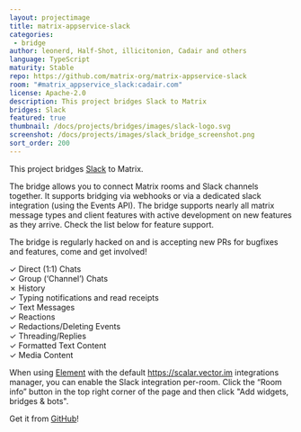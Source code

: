 ```yaml
---
layout: projectimage
title: matrix-appservice-slack
categories: 
 - bridge
author: leonerd, Half-Shot, illicitonion, Cadair and others
language: TypeScript
maturity: Stable
repo: https://github.com/matrix-org/matrix-appservice-slack
room: "#matrix_appservice_slack:cadair.com"
license: Apache-2.0
description: This project bridges Slack to Matrix
bridges: Slack
featured: true
thumbnail: /docs/projects/bridges/images/slack-logo.svg
screenshot: /docs/projects/images/slack_bridge_screenshot.png
sort_order: 200
---
```


This project bridges [Slack](https://slack.com) to Matrix.

The bridge allows you to connect Matrix rooms and Slack channels together. It supports bridging via webhooks or via a
dedicated slack integration (using the Events API). The bridge supports nearly all matrix message types and client features
with active development on new features as they arrive. Check the list below for feature support.

The bridge is regularly hacked on and is accepting new PRs for bugfixes and features, come and get involved!

✓ Direct (1:1) Chats  
✓ Group (‘Channel’) Chats  
✗ History  
✓ Typing notifications and read receipts  
✓ Text Messages  
✓ Reactions  
✓ Redactions/Deleting Events  
✓ Threading/Replies  
✓ Formatted Text Content  
✓ Media Content  

When using [Element](https://element.io) with the default https://scalar.vector.im integrations manager, you can enable the Slack integration per-room. Click the “Room info” button in the top right corner of the page and then click "Add widgets, bridges & bots".

Get it from [GitHub](https://github.com/matrix-org/matrix-appservice-slack)!
